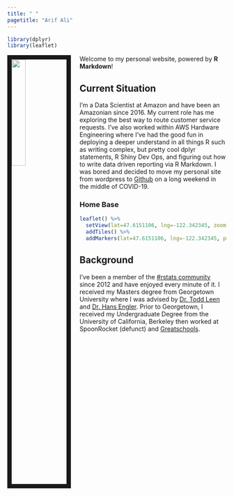 ```yaml
---
title: " "
pagetitle: "Arif Ali"
---
```


```R
library(dplyr)
library(leaflet)
```

<link rel="stylesheet" href="styles.css" type="text/css">

<img src="images/social_headshot.jpg" style="width:25%; border:10px solid; margin-right: 20px" align="left">

Welcome to my personal website, powered by **R Markdown**! 

## Current Situation
I'm a Data Scientist at Amazon and have been an Amazonian since 2016. My current role has me exploring the best way to route customer service requests. I've also worked within AWS Hardware Engineering where I've had the good fun in deploying a deeper understand in all things R such as writing complex, but pretty cool dplyr statements, R Shiny Dev Ops, and figuring out how to write data driven reporting via R Markdown. I was bored and decided to move my personal site from wordpress to [Github](https://github.com/arifyali/arifyali.github.io) on a long weekend in the middle of COVID-19. 





### Home Base
```R
leaflet() %>%
  setView(lat=47.6151106, lng=-122.342345, zoom = 16) %>% 
  addTiles() %>%
  addMarkers(lat=47.6151106, lng=-122.342345, popup="Home") 

```

## Background
I've been a member of the [#rstats community](https://twitter.com/hashtag/rstats) since 2012 and have enjoyed every minute of it. I received my Masters degree from Georgetown University where I was advised by [Dr. Todd Leen](https://nsf.gov/staff/staff_bio.jsp?lan=tleen&org=HRD&from_org=HRD) and [Dr. Hans Engler](https://gufaculty360.georgetown.edu/s/contact/00336000014RhGiAAK/hans-engler).
Prior to Georgetown, I received my Undergraduate Degree from the University of California, Berkeley then worked at SpoonRocket (defunct) and [Greatschools](https://www.greatschools.org/).






